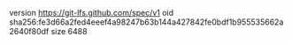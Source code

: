 version https://git-lfs.github.com/spec/v1
oid sha256:fe3d66a2fed4eeef4a98247b63b144a427842fe0bdf1b955535662a2640f80df
size 6488
